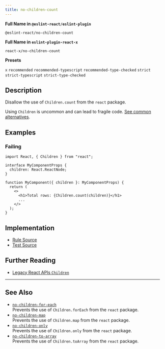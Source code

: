 ```yaml
---
title: no-children-count
---
```


**Full Name in `@eslint-react/eslint-plugin`**

```plain copy
@eslint-react/no-children-count
```

**Full Name in `eslint-plugin-react-x`**

```plain copy
react-x/no-children-count
```

**Presets**

`x`
`recommended`
`recommended-typescript`
`recommended-type-checked`
`strict`
`strict-typescript`
`strict-type-checked`

## Description

Disallow the use of `Children.count` from the `react` package.

Using `Children` is uncommon and can lead to fragile code. [See common alternatives](https://react.dev/reference/react/Children#alternatives).

## Examples

### Failing

```tsx
import React, { Children } from "react";

interface MyComponentProps {
  children: React.ReactNode;
}

function MyComponent({ children }: MyComponentProps) {
  return (
    <>
      <h1>Total rows: {Children.count(children)}</h1>
      ...
    </>
  );
}
```

## Implementation

- [Rule Source](https://github.com/Rel1cx/eslint-react/tree/main/packages/plugins/eslint-plugin-react-x/src/rules/no-children-count.ts)
- [Test Source](https://github.com/Rel1cx/eslint-react/tree/main/packages/plugins/eslint-plugin-react-x/src/rules/no-children-count.spec.ts)

## Further Reading

- [Legacy React APIs `Children`](https://react.dev/reference/react/Children)

---

## See Also

- [`no-children-for-each`](./no-children-for-each)\
  Prevents the use of `Children.forEach` from the `react` package.
- [`no-children-map`](./no-children-map)\
  Prevents the use of `Children.map` from the `react` package.
- [`no-children-only`](./no-children-only)\
  Prevents the use of `Children.only` from the `react` package.
- [`no-children-to-array`](./no-children-to-array)\
  Prevents the use of `Children.toArray` from the `react` package.
